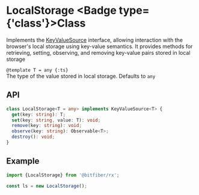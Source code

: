 
# LocalStorage <Badge type={'class'}>Class</Badge>

Implements the [KeyValueSource](/sources/reference/keyValueSource) interface, allowing interaction
with the browser's local storage using key-value semantics. It provides methods for retrieving,
setting, observing, and removing key-value pairs stored in local storage

`@template T = any {:ts}`  
The type of the value stored in local storage. Defaults to `any`

## API

```ts copy
class LocalStorage<T = any> implements KeyValueSource<T> {
  get(key: string): T;
  set(key: string, value: T): void;
  remove(key: string): void;
  observe(key: string): Observable<T>;
  destroy(): void;
}
```

## Example

```ts copy
import {LocalStorage} from '@bitfiber/rx';

const ls = new LocalStorage();
```
